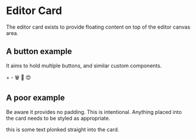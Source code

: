 # Editor Card


<Meta title="Editor/EditorCard" component={EditorCard} />

The editor card exists to provide floating content on top of the editor canvas area.

## A button example

It aims to hold multiple buttons, and similar custom components.

<EditorCard>
  <EditorCardButton>+</EditorCardButton>
  <EditorCardButton>-</EditorCardButton>
  <EditorCardButton>🗑️</EditorCardButton>
  <EditorCardButton>💾</EditorCardButton>
  <EditorCardButton>😍</EditorCardButton>
</EditorCard>

## A poor example

Be aware it provides no padding. This is intentional.
Anything placed into the card needs to be styled as appropriate.

<EditorCard>
  this is some text plonked straight into the card.
</EditorCard>
